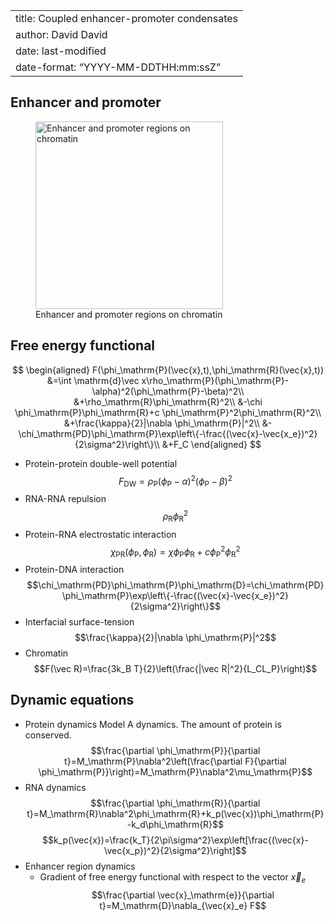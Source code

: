 
---
title: Coupled enhancer-promoter condensates
author: David David
date: last-modified
date-format: "YYYY-MM-DDTHH:mm:ssZ"
---


## Enhancer and promoter

![Enhancer and promoter regions on chromatin](_assets/EnhancerPromoter.png){width=300px}



## Free energy functional
\newcommand{\conc}[1]{\phi_\mathrm{#1}}


$$
\begin{aligned}
F(\conc{P}(\vec{x},t),\conc{R}(\vec{x},t))
&=\int \mathrm{d}\vec x\rho_\mathrm{P}(\conc{P}-\alpha)^2(\conc{P}-\beta)^2\\
&+\rho_\mathrm{R}\conc{R}^2\\
&-\chi \conc{P}\conc{R}+c \conc{P}^2\conc{R}^2\\
&+\frac{\kappa}{2}|\nabla \conc{P}|^2\\
&-\chi_\mathrm{PD}\conc{P}\exp\left\{-\frac{(\vec{x}-\vec{x_e})^2}{2\sigma^2}\right\}\\
&+F_C
\end{aligned}
$$

- Protein-protein double-well potential
$$F_\mathrm{DW}=\rho_\mathrm{P}(\conc{P}-\alpha)^2(\conc{P}-\beta)^2$$
- RNA-RNA repulsion
$$\rho_\mathrm{R}\conc{R}^2$$
- Protein-RNA electrostatic interaction
$$\chi_\mathrm{PR}(\conc{P},\conc{R})=\chi \conc{P}\conc{R}+c \conc{P}^2\conc{R}^2$$
- Protein-DNA interaction
$$\chi_\mathrm{PD}\conc{P}\conc{D}=\chi_\mathrm{PD}\conc{P}\exp\left\{-\frac{(\vec{x}-\vec{x_e})^2}{2\sigma^2}\right\}$$
- Interfacial surface-tension
$$\frac{\kappa}{2}|\nabla \conc{P}|^2$$
- Chromatin
$$F(\vec R)=\frac{3k_B T}{2}\left(\frac{|\vec R|^2}{L_CL_P}\right)$$

## Dynamic equations

- Protein dynamics
Model A dynamics. The amount of protein is conserved.
$$\frac{\partial \conc{P}}{\partial t}=M_\mathrm{P}\nabla^2\left(\frac{\partial F}{\partial \conc{P}}\right)=M_\mathrm{P}\nabla^2\mu_\mathrm{P}$$
- RNA dynamics
$$\frac{\partial \conc{R}}{\partial t}=M_\mathrm{R}\nabla^2\conc{R}+k_p(\vec{x})\conc{P}-k_d\conc{R}$$
$$k_p(\vec{x})=\frac{k_T}{2\pi\sigma^2}\exp\left[\frac{(\vec{x}-\vec{x_p})^2}{2\sigma^2}\right]$$
- Enhancer region dynamics
    - Gradient of free energy functional with respect to the vector $\vec{x}_e$
$$\frac{\partial \vec{x}_\mathrm{e}}{\partial t}=M_\mathrm{D}\nabla_{\vec{x}_e} F$$